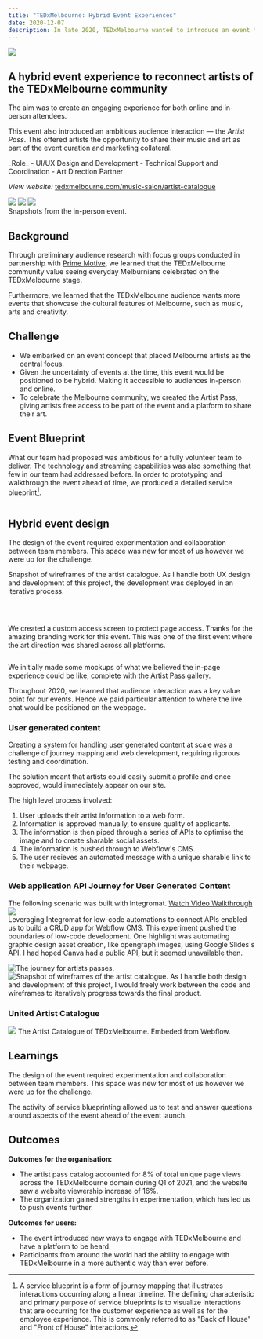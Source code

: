 ```yaml
---
title: "TEDxMelbourne: Hybrid Event Experiences"
date: 2020-12-07
description: In late 2020, TEDxMelbourne wanted to introduce an event that celebrates the creative and artistic individuals of our community.
---
```

  <Img
    type="hero"
    ImgClassName="rounded-xl max-w-2xl"
    className="from-red-500 to-red-600"
    src="/projects/united/1.jpg"
  />

## A hybrid event experience to reconnect artists of the TEDxMelbourne community

The aim was to create an engaging experience for both online and in-person attendees.

This event also introduced an ambitious audience interaction — the _Artist Pass_. This offered artists the opportunity to share their music and art as part of the event curation and marketing collateral.

<Collaborators people="Jon Yeo, Aik, Tanya Simpson, Angie Kitono," />
_Role_
 - UI/UX Design and Development
 - Technical Support and Coordination
 - Art Direction Partner

 _View website:_
[tedxmelbourne.com/music-salon/artist-catalogue](http://tedxmelbourne.com/music-salon/artist-catalogue)


<div className="md:grid-cols-3 mb-[-1rem] grid max-w-6xl sm:gap-4 w-full mx-auto items-end">
  <Img
    ImgClassName="rounded-xl"
    className="border-none p-0 aspect-auto lg:p-0 my-0"
    src="/projects/united/2.jpg"
  />
  <Img
    ImgClassName="rounded-xl"
    className="border-none p-0 aspect-auto lg:p-0 my-0"
    src="/projects/united/3.jpg"
  />
  <Img
    ImgClassName="rounded-xl"
    className="border-none p-0 aspect-auto lg:p-0 my-0"
    src="/projects/united/4.jpg"
  />
</div>
<Caption>Snapshots from the in-person event.</Caption>


## Background

Through preliminary audience research with focus groups conducted in partnership with [Prime Motive](https://primemotive.com.au/), we learned that the TEDxMelbourne community value seeing everyday Melburnians celebrated on the TEDxMelbourne stage.

Furthermore, we learned that the TEDxMelbourne audience wants more events that showcase the cultural features of Melbourne, such as music, arts and creativity.

## Challenge

- We embarked on an event concept that placed Melbourne artists as the central focus.
- Given the uncertainty of events at the time, this event would be positioned to be hybrid. Making it accessible to audiences in-person and online.
- To celebrate the Melbourne community, we created the Artist Pass, giving artists free access to be part of the event and a platform to share their art.




## Event Blueprint

What our team had proposed was ambitious for a fully volunteer team to deliver. The technology and streaming capabilities was also something that few in our team had addressed before. In order to prototyping and walkthrough the event ahead of time, we produced a detailed service blueprint[^1].


<Img
  className="aspect-auto max-w-screen-2xl overflow-clip bg-white p-4 dark:bg-white"
  src="/images/MED-white-United-Service-Blueprint---TEDxMelbourne-Music-Salon-Event-Blueprint.jpg"
  alt=""
/>
<MiroMapLink
  title="Service Blueprint for Music Salon Event"
  href="https://miro.com/app/board/uXjVO6grHdY=/?share_link_id=779527562585"
  linkText="Open In Miro"
/>

## Hybrid event design

The design of the event required experimentation and collaboration between team members. This space was new for most of us however we were up for the challenge.

Snapshot of wireframes of the artist catalogue. As I handle both UX design and development of this project, the development was deployed in an iterative process.
<br />


<Img
  className="max-w-2xl aspect-auto p-0 lg:p-0"
  src="/projects/united/united-password.gif"
  alt=""
/>

<br />

We created a custom access screen to protect page access. Thanks <Person name="Angie Kitono" /> for the amazing branding work for this event. This was one of the first event where the art direction was shared across all platforms.
<br />


<Img
  className="mt-6 aspect-auto max-w-2xl overflow-clip p-4 dark:bg-neutral-400"
  src="/images/prototyping-eventpage.png"
  alt=""
/>
<br />

We initially made some mockups of what we believed the in-page experience could be like, complete with the [Artist Pass](http://tedxmelbourne.com/music-salon/artist-catalogue) gallery.

Throughout 2020, we learned that audience interaction was a key value point for our events. Hence we paid particular attention to where the live chat would be positioned on the webpage.
<br />

### User generated content

Creating a system for handling user generated content at scale was a challenge of journey mapping and web development, requiring rigorous testing and coordination.

The solution meant that artists could easily submit a profile and once approved, would immediately appear on our site.


The high level process involved:
1. User uploads their artist information to a web form.
2. Information is approved manually, to ensure quality of applicants.
3. The information is then piped through a series of APIs to optimise the image and to create sharable social assets.
4. The information is pushed through to Webflow's CMS.
5. The user recieves an automated message with a unique sharable link to their webpage.

### Web application API Journey for User Generated Content

The following scenario was built with Integromat. [Watch Video Walkthrough](/writing/automating-graphic-design)
<Img
  className="aspect-auto max-w-2xl  bg-[#F8F8F8] dark:bg-[#F8F8F8]   p-3 lg:p-8"
  src="/images/Intergromat-workflow.png"
/>
<br/>
Leveraging Integromat for low-code automations to connect APIs enabled us to build a CRUD app for Webflow CMS. This experiment pushed the boundaries of low-code development. One highlight was automating graphic design asset creation, like opengraph images, using Google Slides's API. I had hoped Canva had a public API, but it seemed unavailable then.
<br/>
<div className="grid md:grid-cols-2 gap-4 max-w-6xl mx-auto">
<Img alt="The journey for artists passes. " className="aspect-auto p-3 lg:p-3 dark:bg-zinc-200 max-w-2xl"src="/images/user-journey-for-artists-pass.png" />
<Img className="max-w-4xl p-3 lg:p-3 dark:bg-zinc-200"src="/images/wireframe-for-artis-wall.png" alt="Snapshot of wireframes of the artist catalogue. As I handle both design and development of this project, I would freely work between the code and wireframes to iteratively progress towards the final product."/>
</div>


### United Artist Catalogue
<Img className="mt-12 relative aspect-[3/2] max-w-4xl w-full overflow-y-scroll h-full block p-0 lg:p-0" src="/projects/united/united-webpage.png"/>
<Caption>The Artist Catalogue of TEDxMelbourne. Embeded from Webflow.</Caption>


## Learnings

The design of the event required experimentation and collaboration between team members. This space was new for most of us however we were up for the challenge.

The activity of service blueprinting allowed us to test and answer questions around aspects of the event ahead of the event launch.

## Outcomes

**Outcomes for the organisation:**
- The artist pass catalog accounted for 8% of total unique page views across the TEDxMelbourne domain during Q1 of 2021, and the website saw a website viewership increase of 16%.
- The organization gained strengths in experimentation, which has led us to push events further.

**Outcomes for users:**
- The event introduced new ways to engage with TEDxMelbourne and have a platform to be heard.
- Participants from around the world had the ability to engage with TEDxMelbourne in a more authentic way than ever before.



[^1]: A service blueprint is a form of journey mapping that illustrates interactions occurring along a linear timeline. The defining characteristic and primary purpose of service blueprints is to visualize interactions that are occurring for the customer experience as well as for the employee experience. This is commonly referred to as "Back of House" and "Front of House" interactions.

